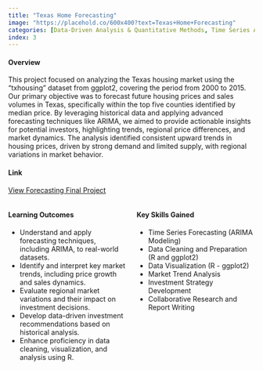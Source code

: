 ```yaml
---
title: "Texas Home Forecasting"
image: "https://placehold.co/600x400?text=Texas+Home+Forecasting"
categories: [Data-Driven Analysis & Quantitative Methods, Time Series Analysis, Data Preparation & Transformation, Visualization Exploration & Techniques, Predictive Accuracy, Investment Recommendations, Insights & Recommendations Based on Analytics, Predictive Modeling & Forecasting]
index: 3
---
```


#### **Overview**  
This project focused on analyzing the Texas housing market using the "txhousing" dataset from ggplot2, covering the period from 2000 to 2015. Our primary objective was to forecast future housing prices and sales volumes in Texas, specifically within the top five counties identified by median price. By leveraging historical data and applying advanced forecasting techniques like ARIMA, we aimed to provide actionable insights for potential investors, highlighting trends, regional price differences, and market dynamics. The analysis identified consistent upward trends in housing prices, driven by strong demand and limited supply, with regional variations in market behavior.

#### **Link** 
[View Forecasting Final Project](https://raw.githubusercontent.com/jonnydlt/6400/main/images/6520%20Forecasting%20Final%20Project.docx.pdf)

::: {.columns}
::: {.column width="50%"}
#### **Learning Outcomes**  
- Understand and apply forecasting techniques, including ARIMA, to real-world datasets.
- Identify and interpret key market trends, including price growth and sales dynamics.
- Evaluate regional market variations and their impact on investment decisions.
- Develop data-driven investment recommendations based on historical analysis.
- Enhance proficiency in data cleaning, visualization, and analysis using R.

:::
::: {.column width="50%"}
#### **Key Skills Gained**  
- Time Series Forecasting (ARIMA Modeling)
- Data Cleaning and Preparation (R and ggplot2)
- Data Visualization (R - ggplot2)
- Market Trend Analysis
- Investment Strategy Development
- Collaborative Research and Report Writing
:::
:::